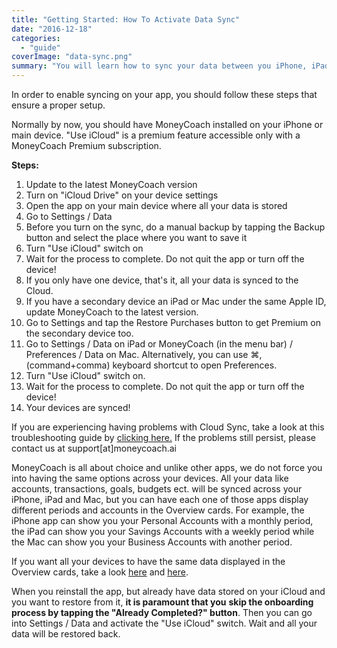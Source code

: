 ```yaml
---
title: "Getting Started: How To Activate Data Sync"
date: "2016-12-18"
categories: 
  - "guide"
coverImage: "data-sync.png"
summary: "You will learn how to sync your data between you iPhone, iPad and Mac."
---
```


In order to enable syncing on your app, you should follow these steps that ensure a proper setup.

Normally by now, you should have MoneyCoach installed on your iPhone or main device. "Use iCloud" is a premium feature accessible only with a MoneyCoach Premium subscription.

**Steps:**

1. Update to the latest MoneyCoach version
2. Turn on "iCloud Drive" on your device settings
3. Open the app on your main device where all your data is stored
4. Go to Settings / Data
5. Before you turn on the sync, do a manual backup by tapping the Backup button and select the place where you want to save it
6. Turn "Use iCloud" switch on
7. Wait for the process to complete. Do not quit the app or turn off the device!
8. If you only have one device, that's it, all your data is synced to the Cloud.
9. If you have a secondary device an iPad or Mac under the same Apple ID, update MoneyCoach to the latest version.
10. Go to Settings and tap the Restore Purchases button to get Premium on the secondary device too.
11. Go to Settings / Data on iPad or MoneyCoach (in the menu bar) / Preferences / Data on Mac. Alternatively, you can use ⌘, (command+comma) keyboard shortcut to open Preferences.
12. Turn "Use iCloud" switch on.
13. Wait for the process to complete. Do not quit the app or turn off the device!
14. Your devices are synced!

If you are experiencing having problems with Cloud Sync, take a look at this troubleshooting guide by [clicking here.](https://moneycoach-app.com/icloud-sync-troubleshooting/) If the problems still persist, please contact us at support\[at\]moneycoach.ai

MoneyCoach is all about choice and unlike other apps, we do not force you into having the same options across your devices. All your data like accounts, transactions, goals, budgets ect. will be synced across your iPhone, iPad and Mac, but you can have each one of those apps display different periods and accounts in the Overview cards. For example, the iPhone app can show you your Personal Accounts with a monthly period, the iPad can show you your Savings Accounts with a weekly period while the Mac can show you your Business Accounts with another period.

If you want all your devices to have the same data displayed in the Overview cards, take a look [here](/how-to-customize-your-payday-in-moneycoach-app/) and [here](/how-to-show-hide-accounts/).

When you reinstall the app, but already have data stored on your iCloud and you want to restore from it, **it is paramount that you** **skip the onboarding** **process by tapping the "Already Completed?" button**. Then you can go into Settings / Data and activate the "Use iCloud" switch. Wait and all your data will be restored back.

